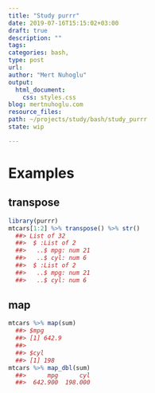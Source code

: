 ```yaml
---
title: "Study purrr"
date: 2019-07-16T15:15:02+03:00 
draft: true
description: ""
tags:
categories: bash, 
type: post
url:
author: "Mert Nuhoglu"
output:
  html_document:
    css: styles.css
blog: mertnuhoglu.com
resource_files:
path: ~/projects/study/bash/study_purrr
state: wip

---
```


# Examples

## transpose

``` r
library(purrr)
mtcars[1:2] %>% transpose() %>% str()
  ##> List of 32
  ##>  $ :List of 2
  ##>   ..$ mpg: num 21
  ##>   ..$ cyl: num 6
  ##>  $ :List of 2
  ##>   ..$ mpg: num 21
  ##>   ..$ cyl: num 6
``` 

## map

``` r
mtcars %>% map(sum)
  ##> $mpg
  ##> [1] 642.9
  ##> 
  ##> $cyl
  ##> [1] 198
mtcars %>% map_dbl(sum)
  ##>      mpg      cyl     
  ##>  642.900  198.000 
``` 



